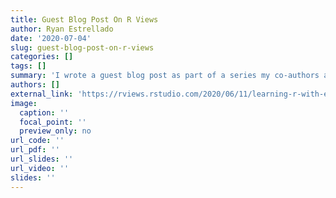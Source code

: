 ```yaml
---
title: Guest Blog Post On R Views
author: Ryan Estrellado
date: '2020-07-04'
slug: guest-blog-post-on-r-views
categories: []
tags: []
summary: 'I wrote a guest blog post as part of a series my co-authors and I are writing to explore the ideas in our book, Data Science in Education Using R.'
authors: []
external_link: 'https://rviews.rstudio.com/2020/06/11/learning-r-with-education-datasets/'
image:
  caption: ''
  focal_point: ''
  preview_only: no
url_code: ''
url_pdf: ''
url_slides: ''
url_video: ''
slides: ''
---
```

